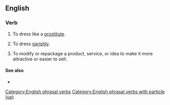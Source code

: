 ==English==

===Verb===
{{en-verb|tarts up|tarting up|tarted up}}

# {{lb|en|informal|intransitive}} To dress like a [[prostitute]].
# {{lb|en|informal|intransitive}} To dress [[garishly]].
# {{lb|en|informal|transitive}} To modify or repackage a product, service, or idea to make it more attractive or easier to sell.
#: {{ux|en|They '''tarted up''' their business plan.}}

====See also====
* {{l|en|jazz up}}

[[Category:English phrasal verbs]]
[[Category:English phrasal verbs with particle (up)]]